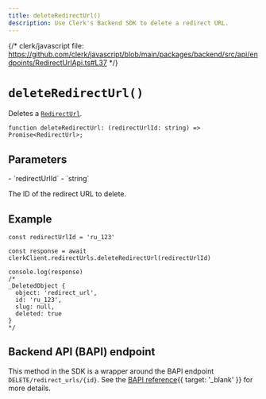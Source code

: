 ```yaml
---
title: deleteRedirectUrl()
description: Use Clerk's Backend SDK to delete a redirect URL.
---
```


{/* clerk/javascript file: https://github.com/clerk/javascript/blob/main/packages/backend/src/api/endpoints/RedirectUrlApi.ts#L37 */}

# `deleteRedirectUrl()`

Deletes a [`RedirectUrl`](/docs/references/backend/types/backend-redirect-url).

```tsx {{ prettier: false }}
function deleteRedirectUrl: (redirectUrlId: string) => Promise<RedirectUrl>;
```

## Parameters

<Properties>
  - `redirectUrlId`
  - `string`

  The ID of the redirect URL to delete.
</Properties>

## Example

```tsx
const redirectUrlId = 'ru_123'

const response = await clerkClient.redirectUrls.deleteRedirectUrl(redirectUrlId)

console.log(response)
/*
_DeletedObject {
  object: 'redirect_url',
  id: 'ru_123',
  slug: null,
  deleted: true
}
*/
```

## Backend API (BAPI) endpoint

This method in the SDK is a wrapper around the BAPI endpoint `DELETE/redirect_urls/{id}`. See the [BAPI reference](/docs/reference/backend-api/tag/Redirect-URLs#operation/DeleteRedirectURL){{ target: '_blank' }} for more details.
